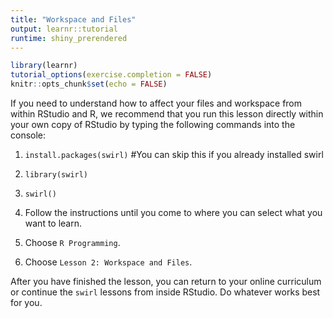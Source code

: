 ```yaml
---
title: "Workspace and Files"
output: learnr::tutorial
runtime: shiny_prerendered
---
```


```r
library(learnr)
tutorial_options(exercise.completion = FALSE)
knitr::opts_chunk$set(echo = FALSE)
```

If you need to understand how to affect your files and workspace from within RStudio and R, we recommend that you run this lesson directly within your own copy of RStudio by typing the following commands into the console:

1. `install.packages(swirl)` #You can skip this if you already installed swirl    

2. `library(swirl)`          

3. `swirl()`

4. Follow the instructions until you come to where you can select what you want to learn.

5. Choose `R Programming`.  

6. Choose `Lesson 2: Workspace and Files`.

After you have finished the lesson, you can return to your online curriculum or continue the `swirl` lessons from inside RStudio. Do whatever works best for you.






